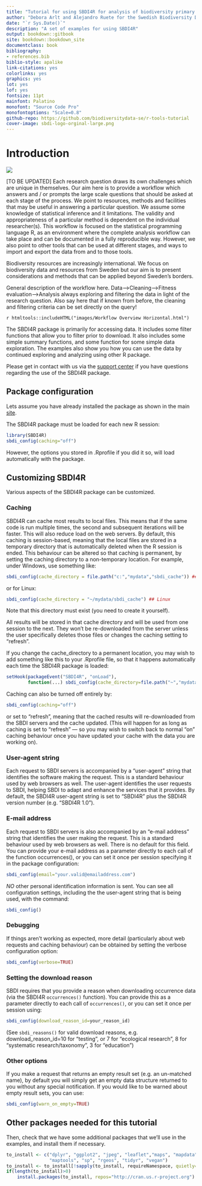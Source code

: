 ```yaml
---
title: "Tutorial for using SBDI4R for analysis of biodiversity primary data"
author: "Debora Arlt and Alejandro Ruete for the Swedish Biodiversity Data Infrastructure" 
date: "`r Sys.Date()`"
description: "A set of examples for using SBDI4R" 
output: bookdown::gitbook
site: bookdown::bookdown_site
documentclass: book
bibliography:
- references.bib
biblio-style: apalike
link-citations: yes
colorlinks: yes
graphics: yes
lot: yes
lof: yes
fontsize: 11pt
mainfont: Palatino
monofont: "Source Code Pro"
monofontoptions: "Scale=0.8"
github-repo: https://github.com/biodiversitydata-se/r-tools-tutorial
cover-image: sbdi-logo-orginal-large.png
---
```


# Introduction {.unnumbered}

<img src="sbdi-logo-orginal-large.png" class="cover"/>

[TO BE UPDATED] Each research question draws its own challenges which are unique in themselves. Our aim here is to provide a workflow which answers and / or prompts the large scale questions that should be asked at each stage of the process. We point to resources, methods and facilities that may be useful in answering a particular question. We assume some knowledge of statistical inference and it limitations. The validity and appropriateness of a particular method is dependent on the individual researcher(s). This workflow is focused on the statistical programming language R, as an environment where the complete analysis workflow can take place and can be documented in a fully reproducible way. However, we also point to other tools that can be used at different stages, and ways to import and export the data from and to those tools.

Biodiversity resources are increasingly international. We focus on biodiversity data and resources from Sweden but our aim is to present considerations and methods that can be applied beyond Sweden's borders.

General description of the workflow here. Data-->Cleaning-->Fitness evaluation-->Analysis always exploring and filtering the data in light of the research question. Also say here that if known from before, the cleaning and filtering criteria can be set directly on the query!

`r htmltools::includeHTML("images/Workflow Overview Horizontal.html")`

The SBDI4R package is primarily for accessing data. It includes some filter functions that allow you to filter prior to download. It also includes some simple summary functions, and some function for some simple data exploration. The examples also show you how you can use the data by continued exploring and analyzing using other R package.

Please get in contact with us via the [support center](https://docs.biodiversitydata.se/support/) if you have questions regarding the use of the SBDI4R package.

## Package configuration

Lets assume you have already installed the package as shown in the main [site](https://biodiversitydata-se.github.io/SBDI4R).

The SBDI4R package must be loaded for each new R session:

```r
library(SBDI4R)
sbdi_config(caching="off")
```

However, the options you stored in .Rprofile if you did it so, will load automatically with the package.

## Customizing SBDI4R

Various aspects of the SBDI4R package can be customized.

### Caching

SBDI4R can cache most results to local files. This means that if the
same code is run multiple times, the second and subsequent iterations
will be faster. This will also reduce load on the web servers. By
default, this caching is session-based, meaning that the local files are
stored in a temporary directory that is automatically deleted when the R
session is ended. This behaviour can be altered so that caching is
permanent, by setting the caching directory to a non-temporary location.
For example, under Windows, use something like:

```r
sbdi_config(cache_directory = file.path("c:","mydata","sbdi_cache")) ## Windows
```

or for Linux:

```r
sbdi_config(cache_directory = "~/mydata/sbdi_cache") ## Linux
```

Note that this directory must exist (you need to create it yourself).

All results will be stored in that cache directory and will be used from
one session to the next. They won't be re-downloaded from the server
unless the user specifically deletes those files or changes the caching
setting to "refresh".

If you change the cache_directory to a permanent location, you may wish
to add something like this to your .Rprofile file, so that it happens
automatically each time the SBDI4R package is loaded:

```r
setHook(packageEvent("SBDI4R", "onLoad"), 
        function(...) sbdi_config(cache_directory=file.path("~","mydata","sbdi_cache")))
```

Caching can also be turned off entirely by:

```r
sbdi_config(caching="off")
```

or set to "refresh", meaning that the cached results will re-downloaded
from the SBDI servers and the cache updated. (This will happen for as
long as caching is set to "refresh" — so you may wish to switch back to
normal "on" caching behaviour once you have updated your cache with the
data you are working on).

### User-agent string

Each request to SBDI servers is accompanied by a "user-agent" string
that identifies the software making the request. This is a standard
behaviour used by web browsers as well. The user-agent identifies the
user requests to SBDI, helping SBDI to adapt and enhance the services
that it provides. By default, the SBDI4R user-agent string is set to
"SBDI4R" plus the SBDI4R version number (e.g. "SBDI4R 1.0").

### E-mail address

Each request to SBDI servers is also accompanied by an "e-mail address"
string that identifies the user making the request. This is a standard
behaviour used by web browsers as well. There is no default for this
field. You can provide your e-mail address as a parameter directly to
each call of the function occurrences(), or you can set it once per
session specifying it in the package configuration:

```r
sbdi_config(email="your.valid@emailaddress.com")
```

*NO* other personal identification information is sent. You can see all
configuration settings, including the the user-agent string that is
being used, with the command:

```r
sbdi_config()
```

### Debugging

If things aren't working as expected, more detail (particularly about
web requests and caching behaviour) can be obtained by setting the
verbose configuration option:

```r
sbdi_config(verbose=TRUE)
```

### Setting the download reason

SBDI requires that you provide a reason when downloading occurrence data
(via the SBDI4R `occurrences()` function). You can provide this as a
parameter directly to each call of `occurrences()`, or you can set it
once per session using:

```r
sbdi_config(download_reason_id=your_reason_id)
```

(See `sbdi_reasons()` for valid download reasons, e.g.
download_reason_id=10 for "testing", or 7 for "ecological research", 8
for "systematic research/taxonomy", 3 for "education")

### Other options

If you make a request that returns an empty result set (e.g. an
un-matched name), by default you will simply get an empty data structure
returned to you without any special notification. If you would like to
be warned about empty result sets, you can use:

```r
sbdi_config(warn_on_empty=TRUE)
```


## Other packages needed for this tutorial
Then, check that we have some additional packages that we'll use in the examples, and install them if necessary.

```r
to_install <- c("dplyr", "ggplot2", "jpeg", "leaflet","maps", "mapdata",
                "maptools", "sp", "rgeos", "tidyr", "vegan")
to_install <- to_install[!sapply(to_install, requireNamespace, quietly=TRUE)]
if(length(to_install)>0)
    install.packages(to_install, repos="http://cran.us.r-project.org")
```